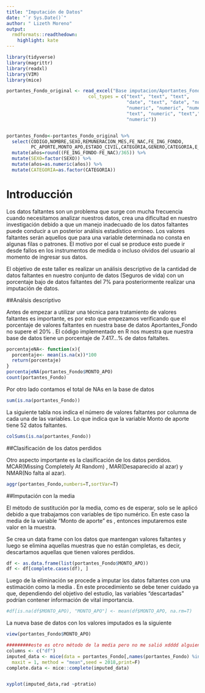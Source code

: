```yaml
---
title: "Imputación de Datos"
date: "`r Sys.Date()`"
author: " Lizeth Moreno"
output:
  rmdformats::readthedown:
    highlight: kate
---
```

```r
library(tidyverse)
library(magrittr)
library(readxl)
library(VIM)
library(mice)

```

```r
portantes_Fondo_original <- read_excel("Base imputacion/Aportantes_Fondo_Im.xlsx", 
                              col_types = c("text", "text", "text", 
                                            "date", "text", "date", "numeric", 
                                            "numeric", "numeric", "numeric", 
                                            "text", "numeric", "text","numeric",
                                            "numeric"))


portantes_Fondo<-portantes_Fondo_original %>% 
  select(CODIGO,NOMBRE,SEXO,REMUNERACION_MES,FE_NAC,FE_ING_FONDO,
         PC_APORTE,MONTO_APO,ESTADO_CIVIL,CATEGORIA,GENERO,CATEGORIA,E_CIVIL) %>% 
  mutate(años=round((FE_ING_FONDO-FE_NAC)/365)) %>% 
  mutate(SEXO=factor(SEXO)) %>% 
  mutate(años=as.numeric(años)) %>% 
  mutate(CATEGORIA=as.factor(CATEGORIA))

```





# Introducción 

Los datos faltantes son un problema que surge con mucha frecuencia cuando necesitamos analizar nuestros datos, crea una dificultad en nuestro investigación debido a que un  manejo inadecuado de los datos faltantes puede conducir a  un posterior análisis estadístico erróneo. Los valores faltantes serán aquellos que para una variable determinada no consta en algunas filas o patrones. El motivo por el cual se produce esto puede ir desde fallos en los instrumentos de medida o incluso olvidos del usuario al momento de ingresar sus datos. 

El objetivo de este taller es realizar un análisis descriptivo de la cantidad de datos faltantes en nuestro conjunto de datos (Seguros de vida) con un porcentaje bajo de datos faltantes del 7% para posteriormente realizar una imputación de datos. 

##Análsis descriptivo

Antes de empezar a utilizar una técnica para tratamiento de valores faltantes es importante, es por esto que empezamos verificando que el porcentaje de valores faltantes en nuestra base de datos Aportantes_Fondo no supere el 20% .
El código implementado en R nos muestra que nuestra base de datos tiene un porcentaje de 7.417...% de datos faltaltes.

```r
porcentajeNA<- function(x){
  porcentaje<- mean(is.na(x))*100
  return(porcentaje)
}
porcentajeNA(portantes_Fondo$MONTO_APO)
count(portantes_Fondo)
```
Por otro lado contamos el total de NAs en la base de datos
```r
sum(is.na(portantes_Fondo))
```
La siguiente tabla nos indica el número de valores faltantes por columna de cada una de las variables. Lo que indica que la variable Monto de aporte tiene 52 datos faltantes.
```r
colSums(is.na(portantes_Fondo))
```
##Clasificación de los datos perdidos

Otro aspecto importante es la clasificación de los datos perdidos. MCAR(Missing Completely At Random) , MAR(Desaparecido al azar) y NMAR(No falta al azar).

```r
aggr(portantes_Fondo,numbers=T,sortVar=T)
```
##Imputación con la media

El método de sustitución por la media, como es de esperar, solo se le aplicó debido a que trabajamos con variables de tipo numérico. En este caso la media de la variable "Monto de aporte" es , entonces imputaremos este valor en la muestra.

Se crea un data frame con los datos que mantengan valores faltantes y luego se elimina aquellas muestras que no están completas, es decir, descartamos aquellas que tienen valores perdidos.

```r
df <- as.data.frame(list(portantes_Fondo$MONTO_APO))
df <- df[complete.cases(df), ]
```

Luego de la eliminación se procede a imputar los datos faltantes con una estimación  como la media . En este procedimiento se debe tener cuidado ya que, dependiendo del objetivo del estudio, las variables "descartadas" podrían contener información de vital importancia.
```r
#df[is.na(df$MONTO_APO), "MONTO_APO"] <- mean(df$MONTO_APO, na.rm=T)
```
La nueva base de datos con los valores imputados es la siguiente
```r
view(portantes_Fondo$MONTO_APO)
```



```r
#########este es otro método de la media pero no me salió xdddd alguien revise el error.
columns <- c("df")
imputed_data <- mice(data = portantes_Fondo[,names(portantes_Fondo) %in% columns],m = 1,
  maxit = 1, method = "mean",seed = 2018,print=F)
complete.data <- mice::complete(imputed_data)


xyplot(imputed_data,rad ~ptratio)
```

